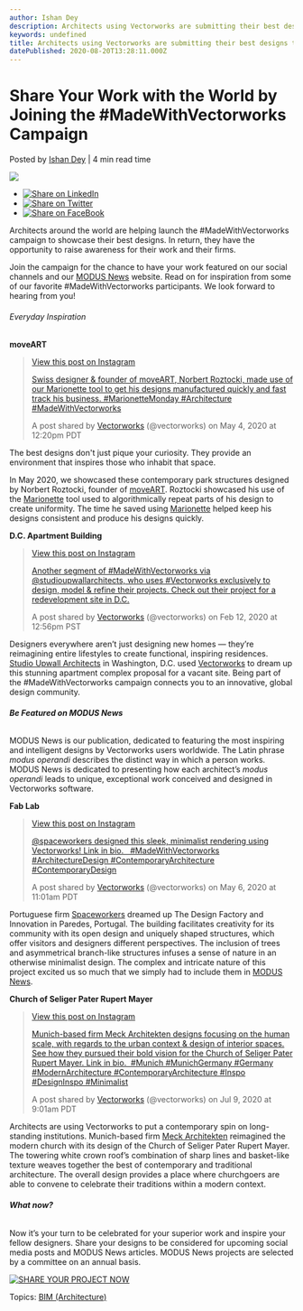 ```yaml
---
author: Ishan Dey
description: Architects using Vectorworks are submitting their best designs to be included in the #MadeWithVectorworks campaign. 
keywords: undefined
title: Architects using Vectorworks are submitting their best designs to be included in the #MadeWithVectorworks campaign.  
datePublished: 2020-08-20T13:28:11.000Z
---
```

  

# Share Your Work with the World by Joining the #MadeWithVectorworks Campaign

 Posted by [Ishan Dey](https://blog.vectorworks.net/author/ishan-dey) | 4 min read time 

![](https://blog.vectorworks.net/hubfs/200820%20Made%20With%20Vectorworks/Fab%20Lab.png) 

* [![Share on LinkedIn](https://2659751.fs1.hubspotusercontent-na1.net/hubfs/2659751/michaelDemo/share-LI.png)](http://www.linkedin.com/shareArticle?mini=true&url=https%3A%2F%2Fblog.vectorworks.net%2Fshare-your-work-with-the-world-by-joining-the-madewithvectorworks-campaign)
* [![Share on Twitter](https://2659751.fs1.hubspotusercontent-na1.net/hubfs/2659751/michaelDemo/share-TW.png)](https://www.twitter.com/share?text=Share%20Your%20Work%20with%20the%20World%20by%20Joining%20the%20#MadeWithVectorworks%20Campaign&url=https%3A%2F%2Fblog.vectorworks.net%2Fshare-your-work-with-the-world-by-joining-the-madewithvectorworks-campaign&via=PMGTweets)
* [![Share on FaceBook](https://2659751.fs1.hubspotusercontent-na1.net/hubfs/2659751/michaelDemo/share-FB.png)](https://www.facebook.com/sharer/sharer.php?u=https%3A%2F%2Fblog.vectorworks.net%2Fshare-your-work-with-the-world-by-joining-the-madewithvectorworks-campaign)

Architects around the world are helping launch the #MadeWithVectorworks campaign to showcase their best designs. In return, they have the opportunity to raise awareness for their work and their firms. 

Join the campaign for the chance to have your work featured on our social channels and our [MODUS News](https://www.modusnews.com/) website. Read on for inspiration from some of our favorite #MadeWithVectorworks participants. We look forward to hearing from you!

###### Everyday Inspiration 

**moveART**

> [  View this post on Instagram ](https://www.instagram.com/p/B%5FxwhTIJrnx/?utm%5Fsource=ig%5Fembed&utm%5Fcampaign=loading) 
> 
> [Swiss designer & founder of moveART, Norbert Roztocki, made use of our Marionette tool to get his designs manufactured quickly and fast track his business. #MarionetteMonday #Architecture #MadeWithVectorworks](https://www.instagram.com/p/B%5FxwhTIJrnx/?utm%5Fsource=ig%5Fembed&utm%5Fcampaign=loading)
> 
> A post shared by [ Vectorworks](https://www.instagram.com/vectorworks/?utm%5Fsource=ig%5Fembed&utm%5Fcampaign=loading) (@vectorworks) on May 4, 2020 at 12:20pm PDT

The best designs don't just pique your curiosity. They provide an environment that inspires those who inhabit that space. 

In May 2020, we showcased these contemporary park structures designed by Norbert Roztocki, founder of [moveART](http://moveart.swiss/en/vision/). Roztocki showcased his use of the [Marionette](https://www.vectorworks.net/training/marionette?utm%5Fcampaign=blog&utm%5Fmedium=planetvectorworks&utm%5Fsource=intext&utm%5Fcontent=081920madewithvectorworks) tool used to algorithmically repeat parts of his design to create uniformity. The time he saved using [Marionette](/what-is-marionette-a-look-at-vectorworks-algorithmic-modeling-tool?utm%5Fcampaign=blog&utm%5Fmedium=planetvectorworks&utm%5Fsource=intext&utm%5Fcontent=081920madewithvectorworks) helped keep his designs consistent and produce his designs quickly.

**D.C. Apartment Building**

> [  View this post on Instagram ](https://www.instagram.com/p/B8eyU7QlB9d/?utm%5Fsource=ig%5Fembed&utm%5Fcampaign=loading) 
> 
> [Another segment of #MadeWithVectorworks via @studioupwallarchitects, who uses #Vectorworks exclusively to design, model & refine their projects. Check out their project for a redevelopment site in D.C.](https://www.instagram.com/p/B8eyU7QlB9d/?utm%5Fsource=ig%5Fembed&utm%5Fcampaign=loading)
> 
> A post shared by [ Vectorworks](https://www.instagram.com/vectorworks/?utm%5Fsource=ig%5Fembed&utm%5Fcampaign=loading) (@vectorworks) on Feb 12, 2020 at 12:56pm PST

Designers everywhere aren’t just designing new homes — they’re reimagining entire lifestyles to create functional, inspiring residences. [Studio Upwall Architects](http://www.studioupwall.com/) in Washington, D.C. used [Vectorworks](https://www.vectorworks.net/en-US?utm%5Fcampaign=blog&utm%5Fmedium=planetvectorworks&utm%5Fsource=intext&utm%5Fcontent=081920madewithvectorworks) to dream up this stunning apartment complex proposal for a vacant site. Being part of the #MadeWithVectorworks campaign connects you to an innovative, global design community. 

###### **Be Featured on MODUS News**

MODUS News is our publication, dedicated to featuring the most inspiring and intelligent designs by Vectorworks users worldwide. The Latin phrase _modus operandi_ describes the distinct way in which a person works. MODUS News is dedicated to presenting how each architect’s _modus operandi_ leads to unique, exceptional work conceived and designed in Vectorworks software.

**Fab Lab**

> [  View this post on Instagram ](https://www.instagram.com/p/B%5F2w4FdFJAV/?utm%5Fsource=ig%5Fembed&utm%5Fcampaign=loading) 
> 
> [@spaceworkers designed this sleek, minimalist rendering using Vectorworks! Link in bio. ⁠ ⁠ #MadeWithVectorworks #ArchitectureDesign #ContemporaryArchitecture #ContemporaryDesign⁠](https://www.instagram.com/p/B%5F2w4FdFJAV/?utm%5Fsource=ig%5Fembed&utm%5Fcampaign=loading)
> 
> A post shared by [ Vectorworks](https://www.instagram.com/vectorworks/?utm%5Fsource=ig%5Fembed&utm%5Fcampaign=loading) (@vectorworks) on May 6, 2020 at 11:01am PDT

Portuguese firm [Spaceworkers](https://www.spaceworkers.pt/en/) dreamed up The Design Factory and Innovation in Paredes, Portugal. The building facilitates creativity for its community with its open design and uniquely shaped structures, which offer visitors and designers different perspectives. The inclusion of trees and asymmetrical branch-like structures infuses a sense of nature in an otherwise minimalist design. The complex and intricate nature of this project excited us so much that we simply had to include them in [MODUS News](https://www.modusnews.com/europe/fab-lab). 

**Church of Seliger Pater Rupert Mayer**

> [  View this post on Instagram ](https://www.instagram.com/p/CCbWFB%5FHRkC/?utm%5Fsource=ig%5Fembed&utm%5Fcampaign=loading) 
> 
> [Munich-based firm Meck Architekten designs focusing on the human scale, with regards to the urban context & design of interior spaces. See how they pursued their bold vision for the Church of Seliger Pater Rupert Mayer. Link in bio.⁠ ⁠ #Munich #MunichGermany #Germany #ModernArchitecture #ContemporaryArchitecture #Inspo #DesignInspo #Minimalist⁠](https://www.instagram.com/p/CCbWFB%5FHRkC/?utm%5Fsource=ig%5Fembed&utm%5Fcampaign=loading)
> 
> A post shared by [ Vectorworks](https://www.instagram.com/vectorworks/?utm%5Fsource=ig%5Fembed&utm%5Fcampaign=loading) (@vectorworks) on Jul 9, 2020 at 9:01am PDT

Architects are using Vectorworks to put a contemporary spin on long-standing institutions. Munich-based firm [Meck Architekten](https://www.meck-architekten.de/) reimagined the modern church with its design of the Church of Seliger Pater Rupert Mayer. The towering white crown roof’s combination of sharp lines and basket-like texture weaves together the best of contemporary and traditional architecture. The overall design provides a place where churchgoers are able to convene to celebrate their traditions within a modern context. 

###### **What now?** 

Now it’s your turn to be celebrated for your superior work and inspire your fellow designers. Share your designs to be considered for upcoming social media posts and MODUS News articles. MODUS News projects are selected by a committee on an annual basis. 

[![SHARE YOUR PROJECT NOW](https://no-cache.hubspot.com/cta/default/3018241/8603abd1-e3c4-4fe2-86f6-9a5acdedb60e.png)](https://cta-redirect.hubspot.com/cta/redirect/3018241/8603abd1-e3c4-4fe2-86f6-9a5acdedb60e) 

 Topics: [BIM (Architecture)](https://blog.vectorworks.net/topic/bim-architecture) 

  